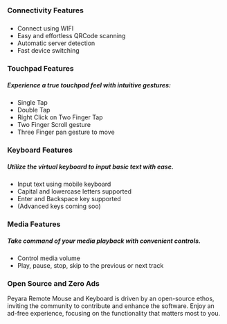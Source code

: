 ### Connectivity Features

#####

- Connect using WIFI
- Easy and effortless QRCode scanning
- Automatic server detection
- Fast device switching

### Touchpad Features

##### Experience a true touchpad feel with intuitive gestures:

- Single Tap
- Double Tap
- Right Click on Two Finger Tap
- Two Finger Scroll gesture
- Three Finger pan gesture to move

### Keyboard Features

##### Utilize the virtual keyboard to input basic text with ease.

- Input text using mobile keyboard
- Capital and lowercase letters supported
- Enter and Backspace key supported
- (Advanced keys coming soo)

### Media Features

##### Take command of your media playback with convenient controls.

- Control media volume
- Play, pause, stop, skip to the previous or next track

### Open Source and Zero Ads

Peyara Remote Mouse and Keyboard is driven by an open-source ethos, inviting the community to contribute and enhance the software. Enjoy an ad-free experience, focusing on the functionality that matters most to you.
